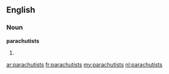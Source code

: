 ==English==

===Noun===
'''parachutists'''

# {{plural of|[[parachutist]]}}

[[ar:parachutists]]
[[fr:parachutists]]
[[my:parachutists]]
[[nl:parachutists]]